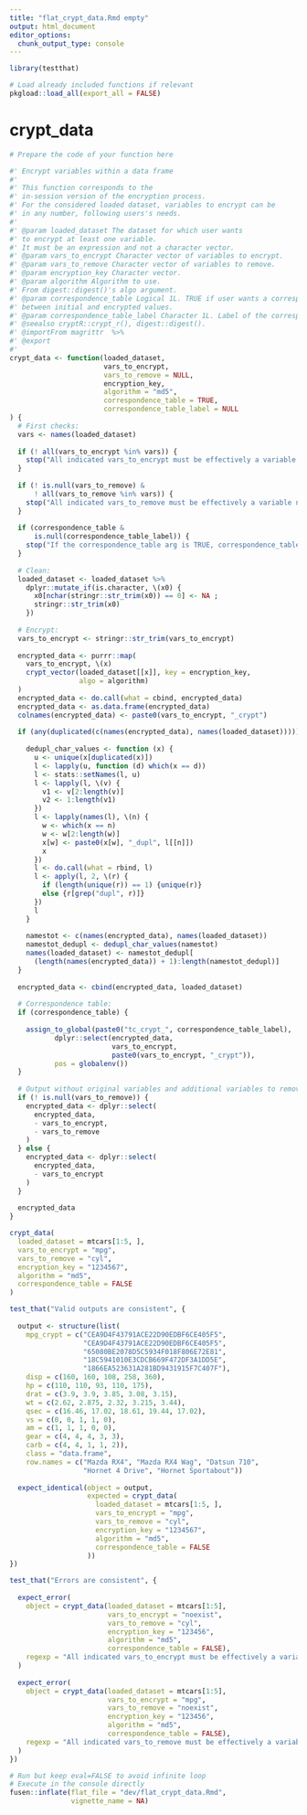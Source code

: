 ```yaml
---
title: "flat_crypt_data.Rmd empty"
output: html_document
editor_options: 
  chunk_output_type: console
---
```


```r
library(testthat)
```

```r
# Load already included functions if relevant
pkgload::load_all(export_all = FALSE)
```

# crypt_data

```r
# Prepare the code of your function here
```

```r
#' Encrypt variables within a data frame
#'
#' This function corresponds to the
#' in-session version of the encryption process.
#' For the considered loaded dataset, variables to encrypt can be
#' in any number, following users's needs.
#'
#' @param loaded_dataset The dataset for which user wants
#' to encrypt at least one variable.
#' It must be an expression and not a character vector.
#' @param vars_to_encrypt Character vector of variables to encrypt.
#' @param vars_to_remove Character vector of variables to remove.
#' @param encryption_key Character vector.
#' @param algorithm Algorithm to use.
#' From digest::digest()'s algo argument.
#' @param correspondence_table Logical 1L. TRUE if user wants a correspondence table
#' between initial and encrypted values.
#' @param correspondence_table_label Character 1L. Label of the correspondence table.
#' @seealso cryptR::crypt_r(), digest::digest().
#' @importFrom magrittr  %>%
#' @export
#'
crypt_data <- function(loaded_dataset,
                       vars_to_encrypt,
                       vars_to_remove = NULL,
                       encryption_key,
                       algorithm = "md5",
                       correspondence_table = TRUE,
                       correspondence_table_label = NULL
) {
  # First checks:
  vars <- names(loaded_dataset)
  
  if (! all(vars_to_encrypt %in% vars)) {
    stop("All indicated vars_to_encrypt must be effectively a variable name.")
  }
  
  if (! is.null(vars_to_remove) &
      ! all(vars_to_remove %in% vars)) {
    stop("All indicated vars_to_remove must be effectively a variable name.")
  }
  
  if (correspondence_table &
      is.null(correspondence_table_label)) {
    stop("If the correspondence_table arg is TRUE, correspondence_table_label must be indicated.")
  }
  
  # Clean:
  loaded_dataset <- loaded_dataset %>%
    dplyr::mutate_if(is.character, \(x0) {
      x0[nchar(stringr::str_trim(x0)) == 0] <- NA ;
      stringr::str_trim(x0)
    })
  
  # Encrypt:
  vars_to_encrypt <- stringr::str_trim(vars_to_encrypt)
  
  encrypted_data <- purrr::map(
    vars_to_encrypt, \(x) 
    crypt_vector(loaded_dataset[[x]], key = encryption_key, 
                 algo = algorithm)
  )
  encrypted_data <- do.call(what = cbind, encrypted_data)
  encrypted_data <- as.data.frame(encrypted_data)
  colnames(encrypted_data) <- paste0(vars_to_encrypt, "_crypt")
  
  if (any(duplicated(c(names(encrypted_data), names(loaded_dataset))))) {
    
    dedupl_char_values <- function (x) {
      u <- unique(x[duplicated(x)])
      l <- lapply(u, function (d) which(x == d))
      l <- stats::setNames(l, u)
      l <- lapply(l, \(v) {
        v1 <- v[2:length(v)]
        v2 <- 1:length(v1)
      })
      l <- lapply(names(l), \(n) {
        w <- which(x == n)
        w <- w[2:length(w)]
        x[w] <- paste0(x[w], "_dupl", l[[n]])
        x
      })
      l <- do.call(what = rbind, l)
      l <- apply(l, 2, \(r) {
        if (length(unique(r)) == 1) {unique(r)} 
        else {r[grep("dupl", r)]}
      })
      l
    }
    
    namestot <- c(names(encrypted_data), names(loaded_dataset))
    namestot_dedupl <- dedupl_char_values(namestot)
    names(loaded_dataset) <- namestot_dedupl[
      (length(names(encrypted_data)) + 1):length(namestot_dedupl)]
  }
  
  encrypted_data <- cbind(encrypted_data, loaded_dataset)
  
  # Correspondence table:
  if (correspondence_table) {
    
    assign_to_global(paste0("tc_crypt_", correspondence_table_label),
           dplyr::select(encrypted_data,
                         vars_to_encrypt,
                         paste0(vars_to_encrypt, "_crypt")),
           pos = globalenv())
  }
  
  # Output without original variables and additional variables to remove:
  if (! is.null(vars_to_remove)) {
    encrypted_data <- dplyr::select(
      encrypted_data,
      - vars_to_encrypt,
      - vars_to_remove
    )
  } else {
    encrypted_data <- dplyr::select(
      encrypted_data,
      - vars_to_encrypt
    )
  }
  
  encrypted_data
}
```

```r
crypt_data(
  loaded_dataset = mtcars[1:5, ], 
  vars_to_encrypt = "mpg", 
  vars_to_remove = "cyl", 
  encryption_key = "1234567", 
  algorithm = "md5", 
  correspondence_table = FALSE
)
```

```r
test_that("Valid outputs are consistent", {
  
  output <- structure(list(
    mpg_crypt = c("CEA9D4F43791ACE22D90EDBF6CE405F5", 
                  "CEA9D4F43791ACE22D90EDBF6CE405F5", 
                  "65080BE2078D5C5934F018F806E72E81", 
                  "18C5941010E3CDCB669F472DF3A1DD5E", 
                  "1866EA523631A281BD9431915F7C407F"), 
    disp = c(160, 160, 108, 258, 360), 
    hp = c(110, 110, 93, 110, 175), 
    drat = c(3.9, 3.9, 3.85, 3.08, 3.15), 
    wt = c(2.62, 2.875, 2.32, 3.215, 3.44), 
    qsec = c(16.46, 17.02, 18.61, 19.44, 17.02), 
    vs = c(0, 0, 1, 1, 0), 
    am = c(1, 1, 1, 0, 0), 
    gear = c(4, 4, 4, 3, 3), 
    carb = c(4, 4, 1, 1, 2)), 
    class = "data.frame", 
    row.names = c("Mazda RX4", "Mazda RX4 Wag", "Datsun 710", 
                  "Hornet 4 Drive", "Hornet Sportabout"))
  
  expect_identical(object = output, 
                   expected = crypt_data(
                     loaded_dataset = mtcars[1:5, ], 
                     vars_to_encrypt = "mpg", 
                     vars_to_remove = "cyl", 
                     encryption_key = "1234567", 
                     algorithm = "md5", 
                     correspondence_table = FALSE
                   ))
})

test_that("Errors are consistent", {
  
  expect_error(
    object = crypt_data(loaded_dataset = mtcars[1:5], 
                        vars_to_encrypt = "noexist", 
                        vars_to_remove = "cyl", 
                        encryption_key = "123456", 
                        algorithm = "md5", 
                        correspondence_table = FALSE),
    regexp = "All indicated vars_to_encrypt must be effectively a variable name."
  )
  
  expect_error(
    object = crypt_data(loaded_dataset = mtcars[1:5], 
                        vars_to_encrypt = "mpg", 
                        vars_to_remove = "noexist", 
                        encryption_key = "123456", 
                        algorithm = "md5", 
                        correspondence_table = FALSE),
    regexp = "All indicated vars_to_remove must be effectively a variable name."
  )
})
```


```r
# Run but keep eval=FALSE to avoid infinite loop
# Execute in the console directly
fusen::inflate(flat_file = "dev/flat_crypt_data.Rmd", 
               vignette_name = NA)
```

